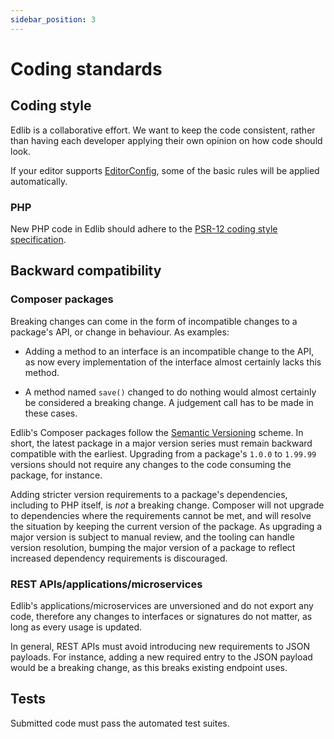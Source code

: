 ```yaml
---
sidebar_position: 3
---
```


# Coding standards

## Coding style

Edlib is a collaborative effort. We want to keep the code consistent, rather than having each developer applying their own opinion on how code should look.

If your editor supports [EditorConfig](https://editorconfig.org/), some of the basic rules will be applied automatically.

### PHP

New PHP code in Edlib should adhere to the [PSR-12 coding style specification](https://www.php-fig.org/psr/psr-12/).


## Backward compatibility

### Composer packages

Breaking changes can come in the form of incompatible changes to a package's API, or change in behaviour. As examples:

* Adding a method to an interface is an incompatible change to the API, as now every implementation of the interface almost certainly lacks this method.

* A method named `save()` changed to do nothing would almost certainly be considered a breaking change. A judgement call has to be made in these cases.

Edlib's Composer packages follow the [Semantic Versioning](https://semver.org/) scheme. In short, the latest package in a major version series must remain backward compatible with the earliest. Upgrading from a package's `1.0.0` to `1.99.99` versions should not require any changes to the code consuming the package, for instance.

Adding stricter version requirements to a package's dependencies, including to PHP itself, is *not* a breaking change. Composer will not upgrade to dependencies where the requirements cannot be met, and will resolve the situation by keeping the current version of the package. As upgrading a major version is subject to manual review, and the tooling can handle version resolution, bumping the major version of a package to reflect increased dependency requirements is discouraged.

### REST APIs/applications/microservices

Edlib's applications/microservices are unversioned and do not export any code, therefore any changes to interfaces or signatures do not matter, as long as every usage is updated.

In general, REST APIs must avoid introducing new requirements to JSON payloads. For instance, adding a new required entry to the JSON payload would be a breaking change, as this breaks existing endpoint uses.


## Tests

Submitted code must pass the automated test suites.

